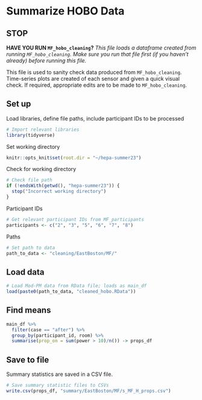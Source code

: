 # Summarize HOBO Data

## STOP

**HAVE YOU RUN `MF_hobo_cleaning`?**
*This file loads a dataframe created from running `MF_hobo_cleaning`. Make sure you run that file first (if you haven't already) before running this file.*

This file is used to sanity check data produced from `MF_hobo_cleaning`. Time-series plots are created of each sensor and given a quick visual check. If required, appropriate edits are to be made to `MF_hobo_cleaning`.

## Set up
Load libraries, define file paths, include participant IDs to be processed
```r
# Import relevant libraries
library(tidyverse)
```
Set working directory
```r
knitr::opts_knit$set(root.dir = "~/hepa-summer23")
```

Check for working directory
```r
# Check file path
if (!endsWith(getwd(), "hepa-summer23")) {
  stop("Incorrect working directory")
}
```
Participant IDs
```r
# Get relevant participant IDs from MF_participants
participants <- c("2", "3", "5", "6", "7", "8")
```

Paths
```r
# Set path to data
path_to_data <- "cleaning/EastBoston/MF/"
```


## Load data
```r
# Load Mod-PM data from RData file; loads as main_df
load(paste0(path_to_data, "cleaned_hobo.RData"))
```

## Find means
```r
main_df %>%
  filter(case == "after") %>%
  group_by(participant_id, room) %>%
  summarise(prop_on = sum(power > 10)/n()) -> props_df
```
## Save to file
Summary statistics are saved in a CSV file.
```r
# Save summary statistic files to CSVs
write.csv(props_df, "summary/EastBoston/MF/s_MF_H_props.csv")
```